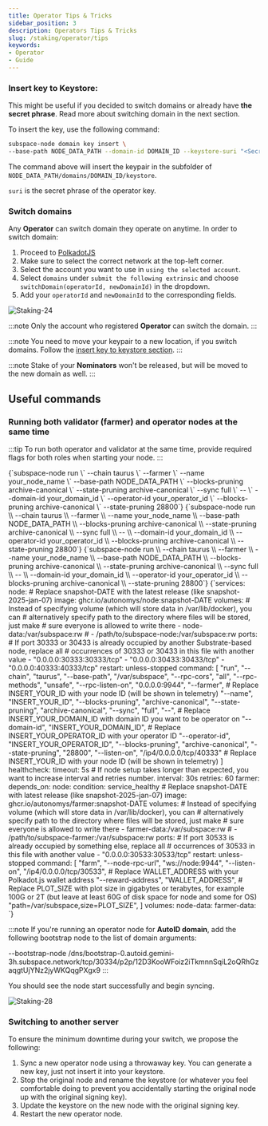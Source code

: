 ```yaml
---
title: Operator Tips & Tricks
sidebar_position: 3
description: Operators Tips & Tricks
slug: /staking/operator/tips
keywords:
- Operator
- Guide
---
```




### Insert key to Keystore:
This might be useful if you decided to switch domains or already have **the secret phrase**. Read more about switching domain in the next section.

To insert the key, use the following command:

```bash
subspace-node domain key insert \
--base-path NODE_DATA_PATH --domain-id DOMAIN_ID --keystore-suri "<Secret phrase>"
```

The command above will insert the keypair in the subfolder of `NODE_DATA_PATH/domains/DOMAIN_ID/keystore`.

`suri` is the secret phrase of the operator key.

### Switch domains

Any **Operator** can switch domain they operate on anytime. 
In order to switch domain:

1. Proceed to [PolkadotJS](https://polkadot.js.org/apps/#/explorer)
2. Make sure to select the correct network at the top-left corner. 
3. Select the account you want to use in `using the selected account`.
4. Select `domains` under `submit the following extrinsic` and choose `switchDomain(operatorId, newDomainId)` in the dropdown.
5. Add your `operatorId` and `newDomainId` to the corresponding fields. 

![Staking-24](/img/doc-imgs/operators-staking/Staking-24.png)

:::note
Only the account who registered **Operator** can switch the domain.
:::

:::note
You need to move your keypair to a new location, if you switch domains. Follow the [insert key to keystore section](#insert-key-to-keystore).
:::

:::note
Stake of your **Nominators** won't be released, but will be moved to the new domain as well. 
:::

## Useful commands
### Running both validator (farmer) and operator nodes at the same time

:::tip
To run both operator and validator at the same time, provide required flags for both roles when starting your node. 
:::

<Tabs groupId="OS">

<TabItem value="windows" label="🖼️ Windows" default>

<CodeBlock>
{`subspace-node run \`
--chain taurus \`
--farmer \`
--name your_node_name \`
--base-path NODE_DATA_PATH \`
--blocks-pruning archive-canonical \`
--state-pruning archive-canonical \`
--sync full \`
-- \`
--domain-id your_domain_id \`
--operator-id your_operator_id \`
--blocks-pruning archive-canonical \`
--state-pruning 28800`}
</CodeBlock>

</TabItem>


<TabItem value="macos" label="🍎 macOS">

<CodeBlock>
{`subspace-node run \\
--chain taurus \\
--farmer \\
--name your_node_name \\
--base-path NODE_DATA_PATH \\
--blocks-pruning archive-canonical \\
--state-pruning archive-canonical \\
--sync full \\
-- \\
--domain-id your_domain_id \\
--operator-id your_operator_id \\
--blocks-pruning archive-canonical \\
--state-pruning 28800`}
</CodeBlock>

</TabItem>

<TabItem value="linux" label="🐧 Ubuntu">

<CodeBlock>
{`subspace-node run \\
--chain taurus \\
--farmer \\
--name your_node_name \\
--base-path NODE_DATA_PATH \\
--blocks-pruning archive-canonical \\
--state-pruning archive-canonical \\
--sync full \\
-- \\
--domain-id your_domain_id \\
--operator-id your_operator_id \\
--blocks-pruning archive-canonical \\
--state-pruning 28800`}
</CodeBlock>
</TabItem>

<TabItem value="docker" label="🐋 Docker">

<CodeBlock>
{`services:
  node:
    # Replace snapshot-DATE with the latest release (like snapshot-2025-jan-07)
    image: ghcr.io/autonomys/node:snapshot-DATE
    volumes:
# Instead of specifying volume (which will store data in /var/lib/docker), you can
# alternatively specify path to the directory where files will be stored, just make
# sure everyone is allowed to write there
      - node-data:/var/subspace:rw
#      - /path/to/subspace-node:/var/subspace:rw
    ports:
# If port 30333 or 30433 is already occupied by another Substrate-based node, replace all
# occurrences of 30333 or 30433 in this file with another value
      - "0.0.0.0:30333:30333/tcp"
      - "0.0.0.0:30433:30433/tcp"
      - "0.0.0.0:40333:40333/tcp"
    restart: unless-stopped
    command: [
      "run",
      "--chain", "taurus",
      "--base-path", "/var/subspace",
      "--rpc-cors", "all",
      "--rpc-methods", "unsafe",
      "--rpc-listen-on", "0.0.0.0:9944",
      "--farmer",
     # Replace INSERT_YOUR_ID with your node ID (will be shown in telemetry)
      "--name", "INSERT_YOUR_ID",
      "--blocks-pruning", "archive-canonical",
      "--state-pruning", "archive-canonical", 
      "--sync", "full", 
      "--",
      # Replace INSERT_YOUR_DOMAIN_ID with domain ID you want to be operator on
      "--domain-id", "INSERT_YOUR_DOMAIN_ID",
      # Replace INSERT_YOUR_OPERATOR_ID with your operator ID
      "--operator-id", "INSERT_YOUR_OPERATOR_ID",
      "--blocks-pruning", "archive-canonical",
      "--state-pruning", "28800",
      "--listen-on", "/ip4/0.0.0.0/tcp/40333"
# Replace INSERT_YOUR_ID with your node ID (will be shown in telemetry)
    ]
    healthcheck:
      timeout: 5s
# If node setup takes longer than expected, you want to increase interval and retries number.
      interval: 30s
      retries: 60
  farmer:
    depends_on:
      node:
        condition: service_healthy
    # Replace snapshot-DATE with latest release (like snapshot-2025-jan-07)
    image: ghcr.io/autonomys/farmer:snapshot-DATE
    volumes:
# Instead of specifying volume (which will store data in /var/lib/docker), you can
# alternatively specify path to the directory where files will be stored, just make
# sure everyone is allowed to write there
      - farmer-data:/var/subspace:rw
#      - /path/to/subspace-farmer:/var/subspace:rw
    ports:
# If port 30533 is already occupied by something else, replace all
# occurrences of 30533 in this file with another value
      - "0.0.0.0:30533:30533/tcp"
    restart: unless-stopped
    command: [
      "farm",
      "--node-rpc-url", "ws://node:9944",
      "--listen-on", "/ip4/0.0.0.0/tcp/30533",
# Replace WALLET_ADDRESS with your Polkadot.js wallet address
      "--reward-address", "WALLET_ADDRESS",
      # Replace PLOT_SIZE with plot size in gigabytes or terabytes, for example 100G or 2T (but leave at least 60G of disk space for node and some for OS)
      "path=/var/subspace,size=PLOT_SIZE",
    ]
volumes:
  node-data:
  farmer-data:
  `}
</CodeBlock>
</TabItem>
</Tabs>

:::note
If you're running an operator node for **AutoID domain**, add the following bootstrap node to the list of domain arguments:

--bootstrap-node /dns/bootstrap-0.autoid.gemini-3h.subspace.network/tcp/30334/p2p/12D3KooWFoiz2iTkmnnSqiL2oQRhGzaqgtUjYNz2jyWKQqgPXgx9
:::

You should see the node start successfully and begin syncing. 

![Staking-28](/img/doc-imgs/operators-staking/Staking-28.png)

### Switching to another server
To ensure the minimum downtime during your switch, we propose the following: 

1. Sync a new operator node using a throwaway key. You can generate a new key, just not insert it into your keystore. 
2. Stop the original node and rename the keystore (or whatever you feel comfortable doing to prevent you accidentally starting the original node up with the original signing key).
3. Update the keystore on the new node with the original signing key.
4. Restart the new operator node.
